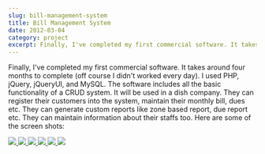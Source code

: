```yaml
---
slug: bill-management-system
title: Bill Management System
date: 2012-03-04
category: project
excerpt: Finally, I've completed my first commercial software. It takes around four months to complete (off course I didn’t worked every day). I used PHP, jQuery, jQueryUI, and MySQL. The software includes all the basic functionality of a CRUD system
---
```


<p>
    Finally, I've completed my first commercial software. It takes around four months to complete (off course I didn't worked every day). I used PHP, jQuery, jQueryUI, and MySQL. The software includes all the basic functionality of a CRUD system. It will be used in a dish company. They can register their customers into the system, maintain their monthly bill, dues etc. They can generate custom reports like zone based report, due report etc. They can maintain information about their staffs too. Here are some of the screen shots:
</p>

<div id="lightgallery" class="clearfix">
    <a href="https://res.cloudinary.com/shibbir/image/upload/v1477141779/bms-1_ozr6th.png">
        <img src="https://res.cloudinary.com/shibbir/image/upload/c_fill,w_350,h_250/v1477141779/bms-1_ozr6th.png" />
    </a>
    <a href="https://res.cloudinary.com/shibbir/image/upload/v1477141777/bms-2_nv04qk.png">
        <img src="https://res.cloudinary.com/shibbir/image/upload/c_fill,w_350,h_250/v1477141777/bms-2_nv04qk.png" />
    </a>
    <a href="https://res.cloudinary.com/shibbir/image/upload/v1477141783/bms-3_zj50nh.png">
        <img src="https://res.cloudinary.com/shibbir/image/upload/c_fill,w_350,h_250/v1477141783/bms-3_zj50nh.png" />
    </a>
    <a href="https://res.cloudinary.com/shibbir/image/upload/v1477141773/bms-4_oby0ei.png">
        <img src="https://res.cloudinary.com/shibbir/image/upload/c_fill,w_350,h_250/v1477141773/bms-4_oby0ei.png" />
    </a>
    <a href="https://res.cloudinary.com/shibbir/image/upload/v1477141781/bms-5_tpico2.png">
        <img src="https://res.cloudinary.com/shibbir/image/upload/c_fill,w_350,h_250/v1477141781/bms-5_tpico2.png" />
    </a>
    <a href="https://res.cloudinary.com/shibbir/image/upload/v1477141782/bms-6_drzi57.png">
        <img src="https://res.cloudinary.com/shibbir/image/upload/c_fill,w_350,h_250/v1477141782/bms-6_drzi57.png" />
    </a>
</div>
